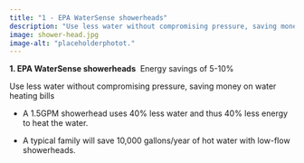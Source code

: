 ```yaml
---
title: "1 - EPA WaterSense showerheads"
description: "Use less water without compromising pressure, saving money on water heating bills"
image: shower-head.jpg
image-alt: "placeholderphotot."
---
```


**1. EPA WaterSense showerheads**  Energy savings of 5-10%

Use less water without compromising pressure, saving money on water heating bills

-   A 1.5GPM showerhead uses 40% less water and thus 40% less energy to heat the water.

-   A typical family will save 10,000 gallons/year of hot water with low-flow showerheads. 
